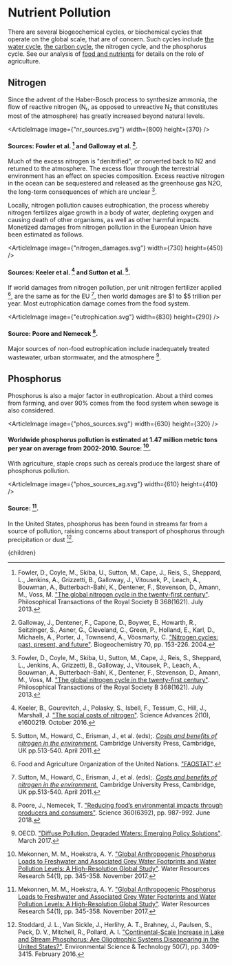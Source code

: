 


# Nutrient Pollution

There are several biogeochemical cycles, or biochemical cycles that operate on the global scale, that are of concern. Such cycles include [the water cycle](/matter/water/water_usage), [the carbon cycle](/habitat/environment/climate_socio), the nitrogen cycle, and the phosphorus cycle. See our analysis of [food and nutrients](/matter/ag_env/ag_nutrient) for details on the role of agriculture.

## Nitrogen
Since the advent of the Haber-Bosch process to synthesize ammonia, the flow of reactive nitrogen (N<sub>r</sub>, as opposed to unreactive N<sub>2</sub> that constitutes most of the atmosphere) has greatly increased beyond natural levels.

<ArticleImage image={"nr_sources.svg"} width={800} height={370} />
#### Sources: Fowler et al. [^3] and Galloway et al. [^4].

Much of the excess nitrogen is "denitrified", or converted back to N2 and returned to the atmosphere. The excess flow through the terrestrial environment has an effect on species composition. Excess reactive nitrogen in the ocean can be sequestered and released as the greenhouse gas N2O, the long-term consequences of which are unclear [^3].

Locally, nitrogen pollution causes eutrophication, the process whereby nitrogen fertilizes algae growth in a body of water, depleting oxygen and causing death of other organisms, as well as other harmful impacts. Monetized damages from nitrogen pollution in the European Union have been estimated as follows.

<ArticleImage image={"nitrogen_damages.svg"} width={730} height={450} />
#### Sources: Keeler et al. [^6] and Sutton et al. [^12].

If world damages from nitrogen pollution, per unit nitrogen fertilizer applied [^2], are the same as for the EU [^12], then world damages are $1 to $5 trillion per year. Most eutrophication damage comes from the food system.

<ArticleImage image={"eutrophication.svg"} width={830} height={290} />
#### Source: Poore and Nemecek [^10].

Major sources of non-food eutrophication include inadequately treated wastewater, urban stormwater, and the atmosphere [^8].

<TaxFertilizerUsageSolution />

## Phosphorus
Phosphorus is also a major factor in euthropication. About a third comes from farming, and over 90% comes from the food system when sewage is also considered.

<ArticleImage image={"phos_sources.svg"} width={630} height={320} />
#### Worldwide phosphorus pollution is estimated at 1.47 million metric tons per year on average from 2002-2010. Source: [^7].

With agriculture, staple crops such as cereals produce the largest share of phosphorus pollution.

<ArticleImage image={"phos_sources_ag.svg"} width={610} height={410} />
#### Source: [^7].

In the United States, phosphorus has been found in streams far from a source of pollution, raising concerns about transport of phosphorus through precipitation or dust [^11].

[^1]: Andersen, M. S. ["Fertilizer tax in Sweden"](https://ieep.eu/uploads/articles/attachments/cd57d2c2-6c74-4244-8201-10c8fff4b7f6/SE%20Fertilizer%20Tax%20final.pdf?v=63680923242). Aarhus University. December 2016.

[^2]: Food and Agriculture Organization of the United Nations. ["FAOSTAT"](http://www.fao.org/faostat/en/#data).

[^3]: Fowler, D., Coyle, M., Skiba, U., Sutton, M., Cape, J., Reis, S., Sheppard, L., Jenkins, A., Grizzetti, B., Galloway, J., Vitousek, P., Leach, A., Bouwman, A., Butterbach-Bahl, K., Dentener, F., Stevenson, D., Amann, M., Voss, M. ["The global nitrogen cycle in the twenty-first century"](https://royalsocietypublishing.org/doi/10.1098/rstb.2013.0164). Philosophical Transactions of the Royal Society B 368(1621). July 2013.

[^4]: Galloway, J., Dentener, F., Capone, D., Boywer, E., Howarth, R., Seitzinger, S., Asner, G., Cleveland, C., Green, P., Holland, E., Karl, D., Michaels, A., Porter, J., Townsend, A., Vöosmarty, C. ["Nitrogen cycles: past, present, and future"](https://link.springer.com/article/10.1007/s10533-004-0370-0). Biogeochemistry 70, pp. 153-226. 2004.

[^5]: Kataria, A., Manur, A., Pradhan, S. ["Sri Lanka’s Economic Crisis"](https://static1.squarespace.com/static/618a55c4cb03246776b68559/t/630b994699ba8e6bb2c7a5b4/1661704524368/TCS+Sri+Lanka+Economic+Crisis+V1.1+26August2022.pdf). Takshashila Institution. August 2022.

[^6]: Keeler, B., Gourevitch, J., Polasky, S., Isbell, F., Tessum, C., Hill, J., Marshall, J. ["The social costs of nitrogen"](https://advances.sciencemag.org/content/2/10/e1600219). Science Advances 2(10), e1600219. October 2016.

[^7]: Mekonnen, M. M., Hoekstra, A. Y. ["Global Anthropogenic Phosphorus Loads to Freshwater and Associated Grey Water Footprints and Water Pollution Levels: A High-Resolution Global Study"](https://agupubs.onlinelibrary.wiley.com/doi/full/10.1002/2017WR020448). Water Resources Research 54(1), pp. 345-358. November 2017.

[^8]: OECD. ["Diffuse Pollution, Degraded Waters: Emerging Policy Solutions"](https://www.oecd.org/environment/resources/Diffuse-Pollution-Degraded-Waters-Policy-Highlights.pdf). March 2017.

[^9]: Pearce, D., Koundouri, P. ["Fertilizer and Pesticide Taxes for Controlling Non-point Agricultural Pollution"](http://web.worldbank.org/archive/website00660/WEB/PDF/31203A-2.PDF). Agricultural and Rural Development, World Bank. 2003.

[^10]: Poore, J., Nemecek, T. ["Reducing food’s environmental impacts through producers and consumers"](https://science.sciencemag.org/content/360/6392/987). Science 360(6392), pp. 987-992. June 2018.

[^11]: Stoddard, J. L., Van Sickle, J., Herlihy, A. T., Brahney, J., Paulsen, S., Peck, D. V., Mitchell, R., Pollard, A. I. ["Continental-Scale Increase in Lake and Stream Phosphorus: Are Oligotrophic Systems Disappearing in the United States?"](https://pubs.acs.org/doi/10.1021/acs.est.5b05950). Environmental Science & Technology 50(7), pp. 3409-3415. February 2016.

[^12]: Sutton, M., Howard, C., Erisman, J., et al. (eds);. [*Costs and benefits of nitrogen in the environment.*](http://pure.iiasa.ac.at/id/eprint/9670/) Cambridge University Press, Cambridge, UK pp.513-540. April 2011.

  <Article 
    focusAreaUrl={focusAreaUrl} 
    hierarchy={hierarchy} 
    site={site}
  >
    {children}
  </Article>